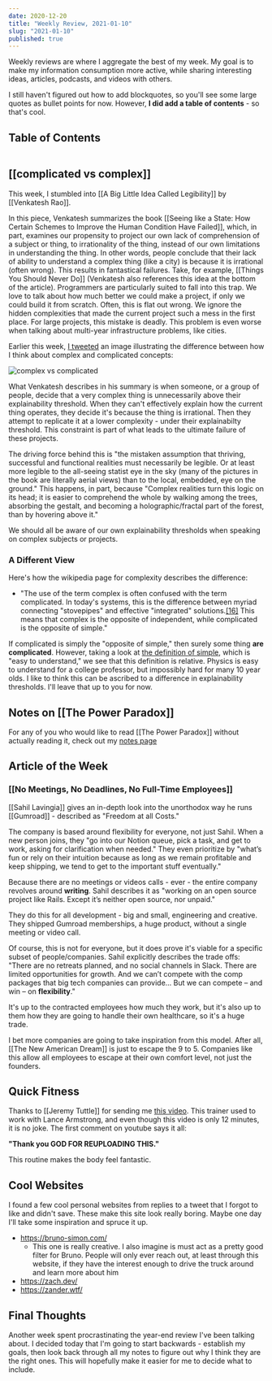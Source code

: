 ```yaml
---
date: 2020-12-20
title: "Weekly Review, 2021-01-10"
slug: "2021-01-10"
published: true
---
```


Weekly reviews are where I aggregate the best of my week. My goal is to make my information consumption more active, while sharing interesting ideas, articles, podcasts, and videos with others. 

I still haven't figured out how to add blockquotes, so you'll see some large quotes as bullet points for now. However, **I did add a table of contents** - so that's cool. 

## Table of Contents 
```toc 
```

## [[complicated vs complex]]
This week, I stumbled into [[A Big Little Idea Called Legibility]] by [[Venkatesh Rao]]. 

In this piece, Venkatesh summarizes the book [[Seeing like a State: How Certain Schemes to Improve the Human Condition Have Failed]], which, in part, examines our propensity to project our own lack of comprehension of a subject or thing, to irrationality of the thing, instead of our own limitations in understanding the thing. In other words, people conclude that their lack of ability to understand a complex thing (like a city) is because it is irrational (often wrong). This results in fantastical failures. Take, for example, [[Things You Should Never Do]] (Venkatesh also references this idea at the bottom of the article). Programmers are particularly suited to fall into this trap. We love to talk about how much better we could make a project, if only we could build it from scratch. Often, this is flat out wrong. We ignore the hidden complexities that made the current project such a mess in the first place. For large projects, this mistake is deadly. This problem is even worse when talking about multi-year infrastructure problems, like cities.

Earlier this week, [I tweeted](https://twitter.com/nicktorba/status/1347023428856016900?s=20) an image illustrating the difference between how I think about complex and complicated concepts:

![complex vs complicated](../../images/complex-vs-complicated-straight-line.png)

What Venkatesh describes in his summary is when someone, or a group of people, decide that a very complex thing is unnecessarily above their explainability threshold. When they can't effectively explain how the current thing operates, they decide it's because the thing is irrational. Then they attempt to replicate it at a lower complexity - under their explainabilty threshold. This constraint is part of what leads to the ultimate failure of these projects.

The driving force behind this is "the mistaken assumption that thriving, successful and functional realities must necessarily be legible. Or at least more legible to the all-seeing statist eye in the sky (many of the pictures in the book are literally aerial views) than to the local, embedded, eye on the ground." This happens, in part, because "Complex realities turn this logic on its head; it is easier to comprehend the whole by walking among the trees, absorbing the gestalt, and becoming a holographic/fractal part of the forest, than by hovering above it."
 
We should all be aware of our own explainability thresholds when speaking on complex subjects or projects.

### A Different View 
Here's how the wikipedia page for complexity describes the difference:
 - "The use of the term complex is often confused with the term complicated. In today's systems, this is the difference between myriad connecting "stovepipes" and effective "integrated" solutions.[[16]](https://en.wikipedia.org/wiki/Complexity#cite_note-16) This means that complex is the opposite of independent, while complicated is the opposite of simple."

If complicated is simply the "opposite of simple," then surely some thing **are complicated**. However, taking a look at [the definition of simple](https://www.dictionary.com/browse/simple?s=t), which is "easy to understand," we see that this definition is relative. Physics is easy to understand for a college professor, but impossibly hard for many 10 year olds. I like to think this can be ascribed to a difference in explainability thresholds. I'll leave that up to you for now. 

## Notes on [[The Power Paradox]]
For any of you who would like to read [[The Power Paradox]] without actually reading it, check out my [notes page](/the-power-paradox)

## Article of the Week
### [[No Meetings, No Deadlines, No Full-Time Employees]]
[[Sahil Lavingia]] gives an in-depth look into the unorthodox way he runs [[Gumroad]] - described as "Freedom at all Costs." 

The company is based around flexibility for everyone, not just Sahil. When a new person joins, they "go into our Notion queue, pick a task, and get to work, asking for clarification when needed." They even prioritize by "what’s fun or rely on their intuition because as long as we remain profitable and keep shipping, we tend to get to the important stuff eventually." 

Because there are no meetings or videos calls - ever - the entire company revolves around **writing**. Sahil describes it as "working on an open source project like Rails. Except it’s neither open source, nor unpaid."

They do this for all development - big and small, engineering and creative. They shipped Gumroad memberships, a huge product, without a single meeting or video call. 

Of course, this is not for everyone, but it does prove it's viable for a specific subset of people/companies.
Sahil explicitly describes the trade offs: "There are no retreats planned, and no social channels in Slack. There are limited opportunities for growth. And we can’t compete with the comp packages that big tech companies can provide... But we can compete – and win – on **flexibility**."

It's up to the contracted employees how much they work, but it's also up to them how they are going to handle their own healthcare, so it's a huge trade. 

I bet more companies are going to take inspiration from this model. After all, [[The New American Dream]] is just to escape the 9 to 5. Companies like this allow all employees to escape at their own comfort level, not just the founders. 

## Quick Fitness
Thanks to [[Jeremy Tuttle]] for sending me [this video](https://www.youtube.com/watch?v=4BOTvaRaDjI&t=3s). This trainer used to work with Lance Armstrong, and even though this video is only 12 minutes, it is no joke. The first comment on youtube says it all: 

**"Thank you GOD FOR REUPLOADING THIS."**

This routine makes the body feel fantastic. 

## Cool Websites
I found a few cool personal websites from replies to a tweet that I forgot to like and didn't save. These make this site look really boring. Maybe one day I'll take some inspiration and spruce it up.
- https://bruno-simon.com/
    - This one is really creative. I also imagine is must act as a pretty good filter for Bruno. People will only ever reach out, at least through this website, if they have the interest enough to drive the truck around and learn more about him 
- https://zach.dev/
- https://zander.wtf/

## Final Thoughts
Another week spent procrastinating the year-end review I've been talking about. I decided today that I'm going to start backwards - establish my goals, then look back through all my notes to figure out why I think they are the right ones. This will hopefully make it easier for me to decide what to include. 
